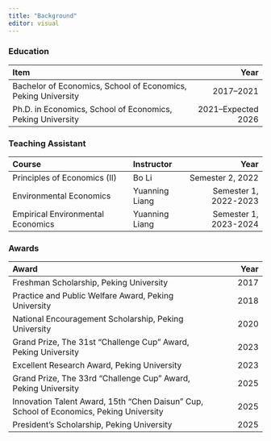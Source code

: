 ```yaml
---
title: "Background"
editor: visual
---
```


### Education

| Item | Year |
|:---------------------------------------------------|-------------------:|
| Bachelor of Economics, School of Economics, Peking University | 2017–2021 |
| Ph.D. in Economics, School of Economics, Peking University | 2021–Expected 2026 |

### Teaching Assistant

| Course                            | Instructor     |                  Year |
|:----------------------------------|:---------------|----------------------:|
| Principles of Economics (II)      | Bo Li          |      Semester 2, 2022 |
| Environmental Economics           | Yuanning Liang | Semester 1, 2022-2023 |
| Empirical Environmental Economics | Yuanning Liang | Semester 1, 2023-2024 |

### Awards

| Award | Year |
|:----------------------------------------------------------|------------:|
| Freshman Scholarship, Peking University | 2017 |
| Practice and Public Welfare Award, Peking University | 2018 |
| National Encouragement Scholarship, Peking University | 2020 |
| Grand Prize, The 31st "Challenge Cup" Award, Peking University | 2023 |
| Excellent Research Award, Peking University | 2023 |
| Grand Prize, The 33rd "Challenge Cup" Award, Peking University | 2025 |
| Innovation Talent Award, 15th "Chen Daisun" Cup, School of Economics, Peking University | 2025 |
| President's Scholarship, Peking University | 2025 |